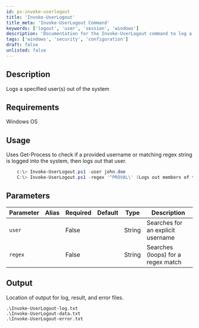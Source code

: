 ```yaml
---
id: ps-invoke-userlogout
title: 'Invoke-UserLogout'
title_meta: 'Invoke-UserLogout Command'
keywords: ['logout', 'user', 'session', 'windows']
description: 'Documentation for the Invoke-UserLogout command to log a specified user or users out of the system.'
tags: ['windows', 'security', 'configuration']
draft: false
unlisted: false
---
```

## Description
Logs a specified user(s) out of the system

## Requirements
Windows OS

## Usage
Uses Get-Process to check if a provided username or matching regex string is logged into the system, then logs out that user.



```powershell
    c:\> Invoke-UserLogout.ps1 -user john.doe
    C:\> Invoke-UserLogout.ps1 -regex '^PROVAL\' (Logs out members of the PROVAL domain)
```

## Parameters
| Parameter         | Alias | Required  | Default   | Type      | Description                               |
| ----------------- | ----- | --------- | --------- | --------- | ----------------------------------------- |
| `user      `      |       | False     |           | String    |  Searches for an explicit username        |
| `regex     `      |       | False     |           | String    |  Searches (loops) for a regex match       |

## Output
Location of output for log, result, and error files.

    .\Invoke-UserLogout-log.txt
    .\Invoke-UserLogout-data.txt
    .\Invoke-UserLogout-error.txt









